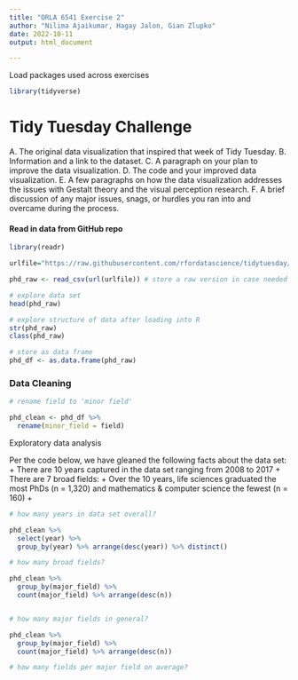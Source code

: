 ```yaml
---
title: "ORLA 6541 Exercise 2"
author: "Nilima Ajaikumar, Hagay Jalon, Gian Zlupko"
date: 2022-10-11
output: html_document

---
```


Load packages used across exercises 

```r
library(tidyverse) 
```




# Tidy Tuesday Challenge 



A. The original data visualization that inspired that week of Tidy Tuesday.
B. Information and a link to the dataset.
C. A paragraph on your plan to improve the data visualization.
D. The code and your improved data visualization.
E. A few paragraphs on how the data visualization addresses the issues with Gestalt theory and the visual perception research.
F. A brief discussion of any major issues, snags, or hurdles you ran into and overcame during the process.

#### Read in data from GitHub repo 

```r
library(readr) 

urlfile="https://raw.githubusercontent.com/rfordatascience/tidytuesday/master/data/2019/2019-02-19/phd_by_field.csv"

phd_raw <- read_csv(url(urlfile)) # store a raw version in case needed later after data cleaning 

# explore data set 
head(phd_raw) 

# explore structure of data after loading into R 
str(phd_raw) 
class(phd_raw)

# store as data frame
phd_df <- as.data.frame(phd_raw) 

```

### Data Cleaning 

```r

# rename field to 'minor field' 

phd_clean <- phd_df %>% 
  rename(minor_field = field) 

```



Exploratory data analysis 



Per the code below, we have gleaned the following facts about the data set: 
    + There are 10 years captured in the data set ranging from 2008 to 2017
    + There are 7 broad fields: 
    + Over the 10 years, life sciences graduated the most PhDs (n = 1,320) and mathematics & computer science the fewest (n = 160)
    + 

```r

# how many years in data set overall? 

phd_clean %>%
  select(year) %>% 
  group_by(year) %>% arrange(desc(year)) %>% distinct() 

# how many broad fields?

phd_clean %>%
  group_by(major_field) %>% 
  count(major_field) %>% arrange(desc(n)) 


# how many major fields in general? 

phd_clean %>% 
  group_by(major_field) %>%
  count(major_field) %>% arrange(desc(n)) 

# how many fields per major field on average? 


```



